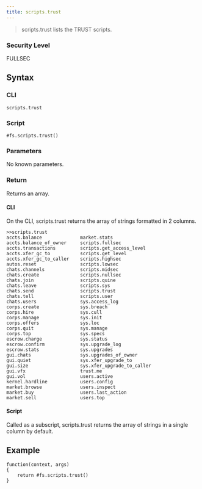 ```yaml
---
title: scripts.trust
---
```


> scripts.trust lists the TRUST scripts.

### Security Level

FULLSEC

## Syntax

### CLI

```
scripts.trust
```

### Script

```
#fs.scripts.trust()
```

### Parameters

No known parameters.

### Return

Returns an array.

#### CLI

On the CLI, scripts.trust returns the array of strings formatted in 2 columns.

```
>>scripts.trust
accts.balance              market.stats
accts.balance_of_owner     scripts.fullsec
accts.transactions         scripts.get_access_level
accts.xfer_gc_to           scripts.get_level
accts.xfer_gc_to_caller    scripts.highsec
autos.reset                scripts.lowsec
chats.channels             scripts.midsec
chats.create               scripts.nullsec
chats.join                 scripts.quine
chats.leave                scripts.sys
chats.send                 scripts.trust
chats.tell                 scripts.user
chats.users                sys.access_log
corps.create               sys.breach
corps.hire                 sys.cull
corps.manage               sys.init
corps.offers               sys.loc
corps.quit                 sys.manage
corps.top                  sys.specs
escrow.charge              sys.status
escrow.confirm             sys.upgrade_log
escrow.stats               sys.upgrades
gui.chats                  sys.upgrades_of_owner
gui.quiet                  sys.xfer_upgrade_to
gui.size                   sys.xfer_upgrade_to_caller
gui.vfx                    trust.me
gui.vol                    users.active
kernel.hardline            users.config
market.browse              users.inspect
market.buy                 users.last_action
market.sell                users.top
```

#### Script

Called as a subscript, scripts.trust returns the array of strings in a single column by default.

## Example

```
function(context, args)
{
	return #fs.scripts.trust()
}
```
